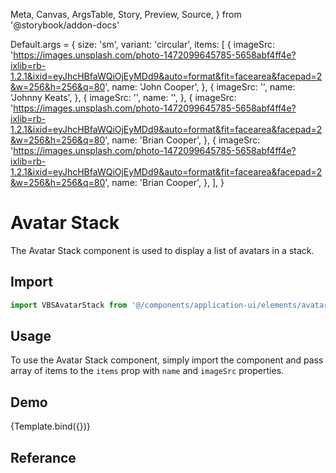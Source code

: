   Meta,
  Canvas,
  ArgsTable,
  Story,
  Preview,
  Source,
} from '@storybook/addon-docs'

<Meta title="Application UI/Elements/Avatar Stack" component={VBSAvatarStack} />


Default.args = {
  size: 'sm',
  variant: 'circular',
  items: [
    {
      imageSrc:
        'https://images.unsplash.com/photo-1472099645785-5658abf4ff4e?ixlib=rb-1.2.1&ixid=eyJhcHBfaWQiOjEyMDd9&auto=format&fit=facearea&facepad=2&w=256&h=256&q=80',
      name: 'John Cooper',
    },
    {
      imageSrc: '',
      name: 'Johnny Keats',
    },
    {
      imageSrc: '',
      name: '',
    },
    {
      imageSrc:
        'https://images.unsplash.com/photo-1472099645785-5658abf4ff4e?ixlib=rb-1.2.1&ixid=eyJhcHBfaWQiOjEyMDd9&auto=format&fit=facearea&facepad=2&w=256&h=256&q=80',
      name: 'Brian Cooper',
    },
    {
      imageSrc:
        'https://images.unsplash.com/photo-1472099645785-5658abf4ff4e?ixlib=rb-1.2.1&ixid=eyJhcHBfaWQiOjEyMDd9&auto=format&fit=facearea&facepad=2&w=256&h=256&q=80',
      name: 'Brian Cooper',
    },
  ],
}

# Avatar Stack

The Avatar Stack component is used to display a list of avatars in a stack.

## Import

```js
import VBSAvatarStack from '@/components/application-ui/elements/avatar-stack'
```

## Usage

To use the Avatar Stack component, simply import the component and pass array of items to the `items` prop with `name` and `imageSrc` properties.

## Demo

<Canvas>
  <Story name="Default" args={Default.args}>
    {Template.bind({})}
  </Story>
</Canvas>

## Referance

<ArgsTable of={VBSAvatarStack} />
